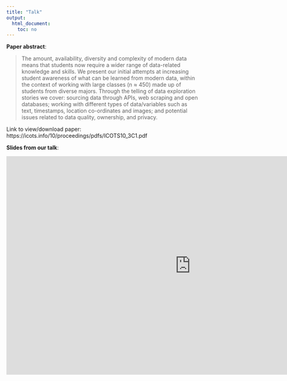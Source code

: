 ---
title: "Talk"
output:
  html_document:
    toc: no
---

**Paper abstract**:

>The amount, availability, diversity and complexity of modern data means that students now require
a wider range of data-related knowledge and skills. We present our initial attempts at increasing
student awareness of what can be learned from modern data, within the context of working with
large classes (n ≈ 450) made up of students from diverse majors. Through the telling of data
exploration stories we cover: sourcing data through APIs, web scraping and open databases;
working with different types of data/variables such as text, timestamps, location co-ordinates and
images; and potential issues related to data quality, ownership, and privacy.

Link to view/download paper: https://icots.info/10/proceedings/pdfs/ICOTS10_3C1.pdf

**Slides from our talk**:

<iframe id='slides' src="https://docs.google.com/presentation/d/e/2PACX-1vRxk9zbP8unZ2Fd3MLEdZuAWlZgn6dYoAVB42oHiGEAYXtJxEcwNDp0x9GoDI_rsdfNcKbaOe9I7iLe/embed?start=false&loop=false" frameborder="0" width="960" height="569" allowfullscreen="true" mozallowfullscreen="true" webkitallowfullscreen="true" style="margin-bottom:10px"></iframe>